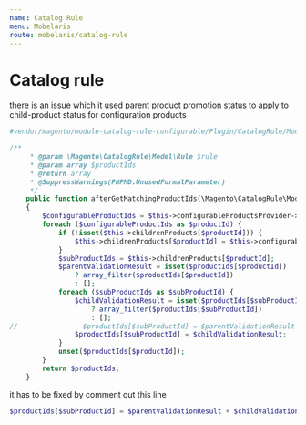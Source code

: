 ```yaml
---
name: Catalog Rule
menu: Mobelaris
route: mobelaris/catalog-rule
---
```


# Catalog rule

there is an issue which it used parent product promotion status to apply to child-product status for configuration products

```php
#vendor/magento/module-catalog-rule-configurable/Plugin/CatalogRule/Model/Rule/ConfigurableProductHandler.php

/**
     * @param \Magento\CatalogRule\Model\Rule $rule
     * @param array $productIds
     * @return array
     * @SuppressWarnings(PHPMD.UnusedFormalParameter)
     */
    public function afterGetMatchingProductIds(\Magento\CatalogRule\Model\Rule $rule, array $productIds)
    {
        $configurableProductIds = $this->configurableProductsProvider->getIds(array_keys($productIds));
        foreach ($configurableProductIds as $productId) {
            if (!isset($this->childrenProducts[$productId])) {
                $this->childrenProducts[$productId] = $this->configurable->getChildrenIds($productId)[0];
            }
            $subProductIds = $this->childrenProducts[$productId];
            $parentValidationResult = isset($productIds[$productId])
                ? array_filter($productIds[$productId])
                : [];
            foreach ($subProductIds as $subProductId) {
                $childValidationResult = isset($productIds[$subProductId])
                    ? array_filter($productIds[$subProductId])
                    : [];
//                $productIds[$subProductId] = $parentValidationResult + $childValidationResult;
                $productIds[$subProductId] = $childValidationResult;
            }
            unset($productIds[$productId]);
        }
        return $productIds;
    }
```

it has to be fixed by comment out this line

```php
$productIds[$subProductId] = $parentValidationResult + $childValidationResult;
```

